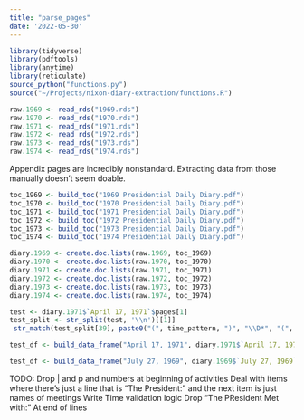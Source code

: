 ```yaml
---
title: "parse_pages"
date: '2022-05-30'
---
```


```r
library(tidyverse)
library(pdftools)
library(anytime)
library(reticulate)
source_python("functions.py")
source("~/Projects/nixon-diary-extraction/functions.R")
```

```r
raw.1969 <- read_rds("1969.rds")
raw.1970 <- read_rds("1970.rds")
raw.1971 <- read_rds("1971.rds")
raw.1972 <- read_rds("1972.rds")
raw.1973 <- read_rds("1973.rds")
raw.1974 <- read_rds("1974.rds")
```

Appendix pages are incredibly nonstandard. Extracting data from those manually doesn't seem doable.


```r
toc_1969 <- build_toc("1969 Presidential Daily Diary.pdf")
toc_1970 <- build_toc("1970 Presidential Daily Diary.pdf")
toc_1971 <- build_toc("1971 Presidential Daily Diary.pdf")
toc_1972 <- build_toc("1972 Presidential Daily Diary.pdf")
toc_1973 <- build_toc("1973 Presidential Daily Diary.pdf")
toc_1974 <- build_toc("1974 Presidential Daily Diary.pdf")
```


```r
diary.1969 <- create.doc.lists(raw.1969, toc_1969)
diary.1970 <- create.doc.lists(raw.1970, toc_1970)
diary.1971 <- create.doc.lists(raw.1971, toc_1971)
diary.1972 <- create.doc.lists(raw.1972, toc_1972)
diary.1973 <- create.doc.lists(raw.1973, toc_1973)
diary.1974 <- create.doc.lists(raw.1974, toc_1974)
```


```r
test <- diary.1971$`April 17, 1971`$pages[1]
test_split <- str_split(test, '\\n')[[1]]
 str_match(test_split[39], paste0("(", time_pattern, ")", "\\D*", "(", time_pattern, ")", "\\W*", "(", call_pattern, ")", "\\W*"))
```



```r
test_df <- build_data_frame("April 17, 1971", diary.1971$`April 17, 1971`$pages)
```

```r
test_df <- build_data_frame("July 27, 1969", diary.1969$`July 27, 1969`$pages, debug = TRUE)
```




TODO:
Drop | and p and numbers at beginning of activities
Deal with items where there's just a line that is "The President:" and the next item is just names of meetings
Write Time validation logic 
Drop "The PResident Met with:" At end of lines